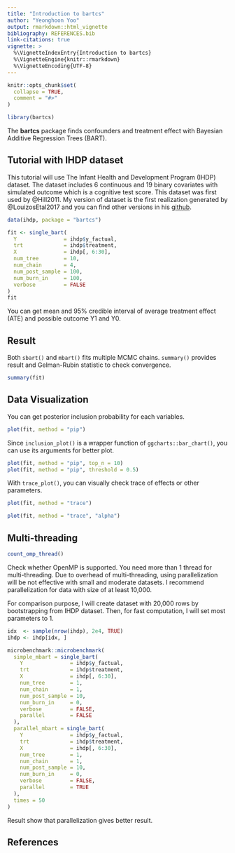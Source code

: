 ```yaml
---
title: "Introduction to bartcs"
author: "Yeonghoon Yoo"
output: rmarkdown::html_vignette
bibliography: REFERENCES.bib
link-citations: true
vignette: >
  %\VignetteIndexEntry{Introduction to bartcs}
  %\VignetteEngine{knitr::rmarkdown}
  %\VignetteEncoding{UTF-8}
---
```


```r
knitr::opts_chunk$set(
  collapse = TRUE,
  comment = "#>"
)
```

```r
library(bartcs)
```

The __bartcs__ package finds confounders and treatment effect with Bayesian Additive Regression Trees (BART).

## Tutorial with IHDP dataset

This tutorial will use The Infant Health and Development Program (IHDP) dataset. 
The dataset includes 6 continuous and 19 binary covariates with simulated outcome which is a cognitive test score. This dataset was first used by @Hill2011. My version of dataset is the first realization generated by @LouizosEtal2017 and you can find other versions in his [github](https://github.com/AMLab-Amsterdam/CEVAE).

```r
data(ihdp, package = "bartcs")

fit <- single_bart(
  Y               = ihdp$y_factual,
  trt             = ihdp$treatment,
  X               = ihdp[, 6:30],
  num_tree        = 10,
  num_chain       = 4,
  num_post_sample = 100,
  num_burn_in     = 100,
  verbose         = FALSE
)
fit
```

You can get mean and 95% credible interval of average treatment effect (ATE) and possible outcome Y1 and Y0.

## Result

Both `sbart()` and `mbart()` fits multiple MCMC chains. 
`summary()` provides result and Gelman-Rubin statistic to check convergence. 

```r
summary(fit)
```

## Data Visualization

You can get posterior inclusion probability for each variables.

```r
plot(fit, method = "pip")
```

Since `inclusion_plot()` is a wrapper function of `ggcharts::bar_chart()`,  you can use its arguments for better plot. 

```r
plot(fit, method = "pip", top_n = 10)
plot(fit, method = "pip", threshold = 0.5)
```

With `trace_plot()`, you can visually check trace of effects or other parameters.

```r
plot(fit, method = "trace")
```

```r
plot(fit, method = "trace", "alpha")
```

## Multi-threading

```r
count_omp_thread()
```

Check whether OpenMP is supported. You need more than 1 thread for multi-threading. 
Due to overhead of multi-threading, using parallelization will be not effective with small and moderate datasets.
I recommend parallelization for data with size of at least 10,000.

For comparison purpose, I will create dataset with 20,000 rows by bootstrapping from IHDP dataset.
Then, for fast computation, I will set most parameters to 1.

```r
idx  <- sample(nrow(ihdp), 2e4, TRUE)
ihdp <- ihdp[idx, ]

microbenchmark::microbenchmark(
  simple_mbart = single_bart(
    Y               = ihdp$y_factual,
    trt             = ihdp$treatment,
    X               = ihdp[, 6:30],
    num_tree        = 1,
    num_chain       = 1,
    num_post_sample = 10,
    num_burn_in     = 0,
    verbose         = FALSE,
    parallel        = FALSE
  ),
  parallel_mbart = single_bart(
    Y               = ihdp$y_factual,
    trt             = ihdp$treatment,
    X               = ihdp[, 6:30],
    num_tree        = 1,
    num_chain       = 1,
    num_post_sample = 10,
    num_burn_in     = 0,
    verbose         = FALSE,
    parallel        = TRUE
  ),
  times = 50
)
```

Result show that parallelization gives better result.

## References




